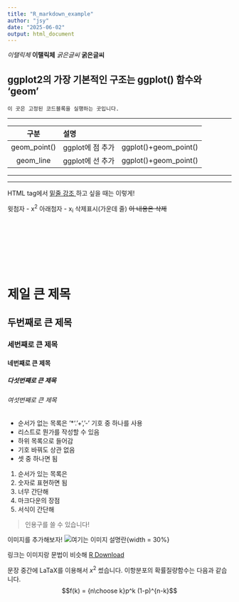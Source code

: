 ---
title: "R_markdown_example"
author: "jsy"
date: "2025-06-02"
output: html_document
---

*이탤릭체*
**이탤릭체**
_굵은글씨_
__굵은글씨__


## ggplot2의 가장 기본적인 구조는 ggplot() 함수와 'geom'

```
이 곳은 고정된 코드블록을 실행하는 곳입니다.
```


************



|구분|설명|
|:--------------------------:|:----|----:|
|geom_point()|ggplot에 점 추가|ggplot()+geom_point()|
|geom_line|ggplot에 선 추가|ggplot()+geom_point()|

---


***********



HTML tag에서 <u> 밑줄 강조 </u>하고 싶을 때는 이렇게!

윗첨자 - x^2^
아래첨자 - x~i~
삭제표시(가운데 줄) ~~이 내용은 삭제~~
<br><br><br><br><br><br><br><br>

# 제일 큰 제목
## 두번째로 큰 제목
### 세번째로 큰 제목
#### 네번째로 큰 제목
##### 다섯번째로 큰 제목
###### 여섯번째로 큰 제목

+ 순서가 없는 목록은  '*'. '+', '-' 기호 중 하나를 사용
+ 리스트로 뭔가를 작성할 수 있음
 + 하위 목록으로 들어감
 * 기호 바꿔도 상관 없음
 - 셋 중 하나면 됨
 
1. 순서가 있는 목록은
2. 숫자로 표현하면 됨
 1. 너무 간단해
 2. 마크다운의 장점
 3. 서식이 간단해
 

> 인용구를 쓸 수 있습니다! 

이미지를 추가해보자!
![여기는 이미지 설명란](R_logo.png){width = 30%}

링크는 이미지랑 문법이 비슷해
[R Download](http://cran.r-project.org)


문장 중간에 LaTaX를 이용해서 $x^2$ 썼습니다.
이항분포의 확률질량함수는 다음과 같습니다.
$$f(k) = {n\choose k}p^k (1-p)^{n-k}$$

<br><br><br><br><br><br><br><br>































